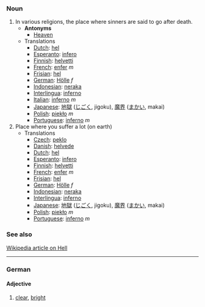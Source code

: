 ===Noun===
#In various religions, the place where sinners are said to go after death.
#*'''Antonyms'''
#**[[Heaven]]
#*Translations
#**[[Dutch]]: [[hel]]
#**[[Esperanto]]: [[infero]]
#**[[Finnish]]: [[helvetti]]
#**[[French]]: [[enfer]] ''m''
#**[[Frisian]]: [[hel]]
#**[[German]]: [[Hölle]] ''f''
#**[[Indonesian]]: [[neraka]]
#**[[Interlingua]]: [[inferno]]
#**[[Italian]]: [[inferno]] ''m''
#**[[Japanese]]: [[地獄]] ([[じごく]], jigoku), [[魔界]] ([[まかい]], makai)
#**[[Polish]]: [[piekło]] ''m''
#**[[Portuguese]]: [[inferno]] ''m''
#Place where you suffer a lot (on earth)
#*Translations
#**[[Czech]]: [[peklo]]
#**[[Danish]]: [[helvede]]
#**[[Dutch]]: [[hel]]
#**[[Esperanto]]: [[infero]]
#**[[Finnish]]: [[helvetti]]
#**[[French]]: [[enfer]] ''m''
#**[[Frisian]]: [[hel]]
#**[[German]]: [[Hölle]] ''f''
#**[[Indonesian]]: [[neraka]]
#**[[Interlingua]]: [[inferno]]
#**[[Japanese]]: [[地獄]] ([[じごく]], jigoku), [[魔界]] ([[まかい]], makai)
#**[[Polish]]: [[piekło]] ''m''
#**[[Portuguese]]: [[inferno]] ''m''

===See also===
[http://en2.wikipedia.org/wiki/Hell Wikipedia article on Hell]
----

===German===
====Adjective====
#[[clear]], [[bright]]
